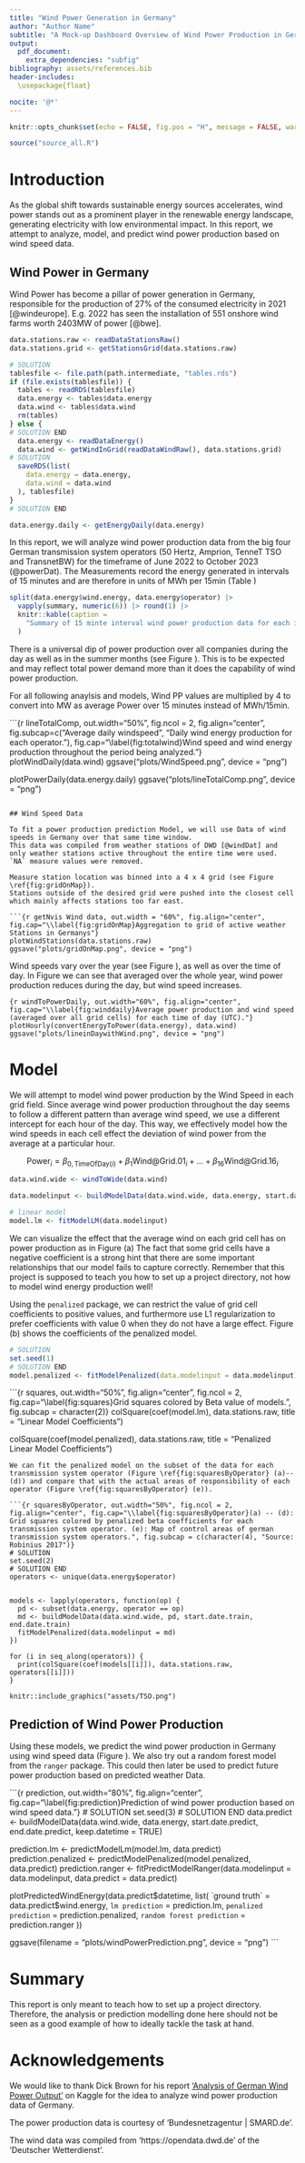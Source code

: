 ```yaml
---
title: "Wind Power Generation in Germany"
author: "Author Name"
subtitle: "A Mock-up Dashboard Overview of Wind Power Production in Germany"
output:
  pdf_document:
    extra_dependencies: "subfig"
bibliography: assets/references.bib
header-includes:
  \usepackage{float}

nocite: '@*'
---
```


```r
knitr::opts_chunk$set(echo = FALSE, fig.pos = "H", message = FALSE, warning = TRUE)

source("source_all.R")
```

\newpage

\tableofcontents

\listoftables

\listoffigures

\newpage

# Introduction

As the global shift towards sustainable energy sources accelerates, wind power stands out as a prominent player in the renewable energy landscape, generating electricity with low environmental impact.
In this report, we attempt to analyze, model, and predict wind power production based on wind speed data.

## Wind Power in Germany

Wind Power has become a pillar of power generation in Germany, responsible for the production of $27\%$ of the consumed electricity in 2021 [@windeurope].
E.g.\ 2022 has seen the installation of 551 onshore wind farms worth 2403MW of power [@bwe].

```r
data.stations.raw <- readDataStationsRaw()
data.stations.grid <- getStationsGrid(data.stations.raw)

# SOLUTION
tablesfile <- file.path(path.intermediate, "tables.rds")
if (file.exists(tablesfile)) {
  tables <- readRDS(tablesfile)
  data.energy <- tables$data.energy
  data.wind <- tables$data.wind
  rm(tables)
} else {
# SOLUTION END
  data.energy <- readDataEnergy()
  data.wind <- getWindInGrid(readDataWindRaw(), data.stations.grid)
# SOLUTION
  saveRDS(list(
    data.energy = data.energy,
    data.wind = data.wind
  ), tablesfile)
}
# SOLUTION END

data.energy.daily <- getEnergyDaily(data.energy)
```

In this report, we will analyze wind power production data from the big four German transmission system operators (50 Hertz, Amprion, TenneT TSO and TransnetBW) for the timeframe of June 2022 to October 2023 (@powerDat).
The Measurements record the energy generated in intervals of 15 minutes and are therefore in units of MWh per 15min (Table \ref{tbl:summary})

```r
split(data.energy$wind.energy, data.energy$operator) |>
  vapply(summary, numeric(6)) |> round(1) |>
  knitr::kable(caption =
    "Summary of 15 minte interval wind power production data for each investigated company.\\label{tbl:summary}"
  )
```

There is a universal dip of power production over all companies during the day as well as in the summer months (see Figure \ref{fig:totalwind}).
This is to be expected and may reflect total power demand more than it does the capability of wind power production.

For all following anaylsis and models, Wind PP values are multiplied by 4 to convert into MW as average Power over 15 minutes instead of MWh/15min.


```{r lineTotalComp, out.width="50%", fig.ncol = 2,  fig.align="center", fig.subcap=c("Average daily windspeed", "Daily wind energy production for each operator."), fig.cap="\\label{fig:totalwind}Wind speed and wind energy production throughout the period being analyzed."}
plotWindDaily(data.wind)
ggsave("plots/WindSpeed.png", device = "png")

plotPowerDaily(data.energy.daily)
ggsave("plots/lineTotalComp.png", device = "png")
```

## Wind Speed Data

To fit a power production prediction Model, we will use Data of wind speeds in Germany over that same time window.
This data was compiled from weather stations of DWD [@windDat] and only weather stations active throughout the entire time were used.
`NA` measure values were removed.

Measure station location was binned into a 4 x 4 grid (see Figure \ref{fig:gridOnMap}).
Stations outside of the desired grid were pushed into the closest cell which mainly affects stations too far east.

```{r getNvis Wind data, out.width = "60%", fig.align="center", fig.cap="\\label{fig:gridOnMap}Aggregation to grid of active weather Stations in Germanys"}
plotWindStations(data.stations.raw)
ggsave("plots/gridOnMap.png", device = "png")
```


Wind speeds vary over the year (see Figure \ref{fig:totalwind}), as well as over the time of day.
In Figure \ref{fig:winddaily} we can see that averaged over the whole year, wind power production reduces during the day, but wind speed increases.

```{r windToPowerDaily, out.width="60%", fig.align="center", fig.cap="\\label{fig:winddaily}Average power production and wind speed (averaged over all grid cells) for each time of day (UTC)."}
plotHourly(convertEnergyToPower(data.energy), data.wind)
ggsave("plots/lineinDaywithWind.png", device = "png")
```

# Model

We will attempt to model wind power production by the Wind Speed in each grid field.
Since average wind power production throughout the day seems to follow a different pattern than average wind speed, we use a different intercept for each hour of the day.
This way, we effectively model how the wind speeds in each cell effect the deviation of wind power from the average at a particular hour.

$$
\text{Power}_i = \beta_{0,\text{TimeOfDay}(i)} + \beta_1 \text{Wind@Grid.01}_{i} + ... +\beta_{16} \text{Wind@Grid.16}_{i}
$$

```r
data.wind.wide <- windToWide(data.wind)

data.modelinput <- buildModelData(data.wind.wide, data.energy, start.date.train, end.date.train)

# linear model
model.lm <- fitModelLM(data.modelinput)
```

We can visualize the effect that the average wind on each grid cell has on power production as in Figure \ref{fig:squares} (a)
The fact that some grid cells have a negative coefficient is a strong hint that there are some important relationships that our model fails to capture correctly.
Remember that this project is supposed to teach you how to set up a project directory, not how to model wind energy production well!

Using the `penalized` package, we can restrict the value of grid cell coefficients to positive values, and furthermore use L1 regularization to prefer coefficients with value 0 when they do not have a large effect. Figure \ref{fig:squares} (b) shows the coefficients of the penalized model.

```r
# SOLUTION
set.seed(1)
# SOLUTION END
model.penalized <- fitModelPenalized(data.modelinput = data.modelinput)
```

```{r squares, out.width="50%", fig.align="center", fig.ncol = 2, fig.cap="\\label{fig:squares}Grid squares colored by Beta value of models.", fig.subcap = character(2)}
colSquare(coef(model.lm), data.stations.raw, title = "Linear Model Coefficients")

colSquare(coef(model.penalized), data.stations.raw, title = "Penalized Linear Model Coefficients")
```
We can fit the penalized model on the subset of the data for each transmission system operator (Figure \ref{fig:squaresByOperator} (a)--(d)) and compare that with the actual areas of responsibility of each operator (Figure \ref{fig:squaresByOperator} (e)). 

```{r squaresByOperator, out.width="50%", fig.ncol = 2, fig.align="center", fig.cap="\\label{fig:squaresByOperator}(a) -- (d): Grid squares colored by penalized beta coefficients for each transmission system operator. (e): Map of control areas of german transmission system operators.", fig.subcap = c(character(4), "Source: Robinius 2017")}
# SOLUTION
set.seed(2)
# SOLUTION END
operators <- unique(data.energy$operator)


models <- lapply(operators, function(op) {
  pd <- subset(data.energy, operator == op)
  md <- buildModelData(data.wind.wide, pd, start.date.train, end.date.train)
  fitModelPenalized(data.modelinput = md)
})

for (i in seq_along(operators)) {
  print(colSquare(coef(models[[i]]), data.stations.raw, operators[[i]]))
}

knitr::include_graphics("assets/TSO.png")
```

## Prediction of Wind Power Production

Using these models, we predict the wind power production in Germany using wind speed data (Figure \ref{fig:prediction}).
We also try out a random forest model from the `ranger` package.
This could then later be used to predict future power production based on predicted weather Data.

```{r prediction, out.width="80%", fig.align="center", fig.cap="\\label{fig:prediction}Prediction of wind power production based on wind speed data."}
# SOLUTION
set.seed(3)
# SOLUTION END
data.predict <- buildModelData(data.wind.wide, data.energy, start.date.predict, end.date.predict, keep.datetime = TRUE)

prediction.lm <- predictModelLm(model.lm, data.predict)
prediction.penalized <- predictModelPenalized(model.penalized, data.predict)
prediction.ranger <- fitPredictModelRanger(data.modelinput = data.modelinput, data.predict = data.predict)

plotPredictedWindEnergy(data.predict$datetime, list(
  `ground truth` = data.predict$wind.energy,
  `lm prediction` = prediction.lm,
  `penalized prediction` = prediction.penalized,
  `random forest prediction` = prediction.ranger
))

ggsave(filename = "plots/windPowerPrediction.png", device = "png")
```

# Summary

This report is only meant to teach how to set up a project directory.
Therefore, the analysis or prediction modelling done here should not be seen as a good example of how to ideally tackle the task at hand.

# Acknowledgements {.unlisted .unnumbered}

We would like to thank Dick Brown for his report ['Analysis of German Wind Power Output'](https://www.kaggle.com/code/dickbrown/german-wind-power) on Kaggle for the idea to analyze wind power production data of Germany.
  
The power production data is courtesy of 'Bundesnetzagentur | SMARD.de'.

The wind data was compiled from 'https://opendata.dwd.de' of the 'Deutscher Wetterdienst'.

\section{References}
